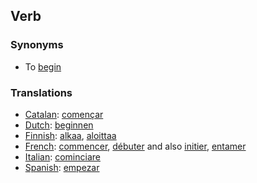 ==Verb==

===Synonyms===

*To [[begin]]

===Translations===

*[[Catalan]]: [[començar]]
*[[Dutch]]: [[beginnen]]
*[[Finnish]]: [[alkaa]], [[aloittaa]]
*[[French]]: [[commencer]], [[débuter]] and also [[initier]], [[entamer]]  
*[[Italian]]: [[cominciare]]
*[[Spanish]]: [[empezar]]